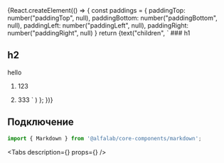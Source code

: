 
<Meta title='Components/Markdown' component={Markdown} id='Markdown' />

<Story name='Markdown'>
    {React.createElement(() => {
        const paddings = {
            paddingTop: number("paddingTop", null),
            paddingBottom: number("paddingBottom", null),
            paddingLeft: number("paddingLeft", null),
            paddingRight: number("paddingRight", null)
        }
        return <Markdown paddings={paddings} font={radios("font", ["styrene", "system"], "styrene")} platform={radios("platform", ["desktop", "mobile"], "desktop")}>{text("children",
            `
### h1

## h2

hello

1. 123

2. 333
   `
   ) \}</Markdown>;
   })}
      </Story>

<ComponentHeader
    name='Markdown'
    version={packageJson.version}
    package='@alfalab/core-components/markdown'
    design='https://www.figma.com/file/cdNnkh2QdxuvYLrBm4cubM/branch/iXBg8h9LGQzDyIJT0OHM4v/Web-%3A%3A-Core-Default-Components?type=design&node-id=89835-120143&mode=design&t=lrmb1JJ6HkunHzwe-0'
    children='Компонент для создания разметки.'
/>

## Подключение

```jsx
import { Markdown } from '@alfalab/core-components/markdown';
```

<Tabs description={<Description />} props={<ArgsTable of={Markdown} />} />
